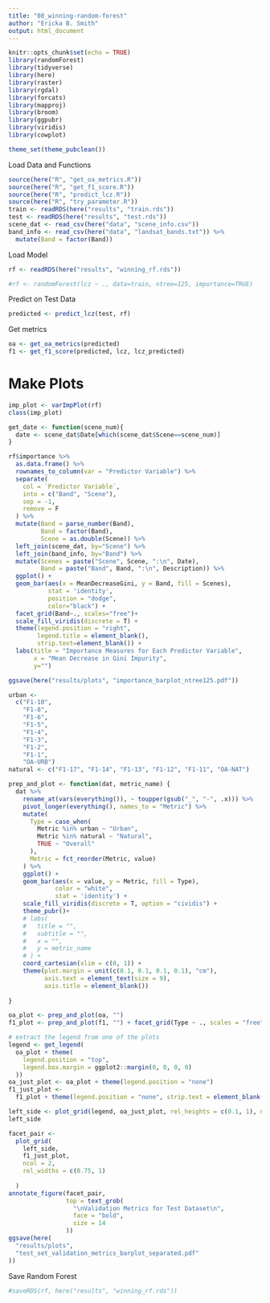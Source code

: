 ```yaml
---
title: "08_winning-random-forest"
author: "Ericka B. Smith"
output: html_document
---
```


```r
knitr::opts_chunk$set(echo = TRUE)
library(randomForest)
library(tidyverse)
library(here)
library(raster)
library(rgdal)
library(forcats)
library(mapproj)
library(broom)
library(ggpubr)
library(viridis)
library(cowplot)
```

```r
theme_set(theme_pubclean())
```

Load Data and Functions

```r
source(here("R", "get_oa_metrics.R"))
source(here("R", "get_f1_score.R"))
source(here("R", "predict_lcz.R"))
source(here("R", "try_parameter.R"))
train <- readRDS(here("results", "train.rds"))
test <- readRDS(here("results", "test.rds"))
scene_dat <- read_csv(here("data", "scene_info.csv"))
band_info <- read_csv(here("data", "landsat_bands.txt")) %>%
  mutate(Band = factor(Band))
```

Load Model


```r
rf <- readRDS(here("results", "winning_rf.rds"))
```

```r
#rf <- randomForest(lcz ~ ., data=train, ntree=125, importance=TRUE)
```


Predict on Test Data

```r
predicted <- predict_lcz(test, rf)
```

Get metrics

```r
oa <- get_oa_metrics(predicted)
f1 <- get_f1_score(predicted, lcz, lcz_predicted)
```


# Make Plots

```r
imp_plot <- varImpPlot(rf)
class(imp_plot)

get_date <- function(scene_num){
  date <- scene_dat$Date[which(scene_dat$Scene==scene_num)]
}

rf$importance %>%
  as.data.frame() %>%
  rownames_to_column(var = "Predictor Variable") %>%
  separate(
    col = `Predictor Variable`,
    into = c("Band", "Scene"),
    sep = -1,
    remove = F
  ) %>%
  mutate(Band = parse_number(Band),
         Band = factor(Band),
         Scene = as.double(Scene)) %>%
  left_join(scene_dat, by="Scene") %>%
  left_join(band_info, by="Band") %>%
  mutate(Scenes = paste("Scene", Scene, ":\n", Date),
         Band = paste("Band", Band, ":\n", Description)) %>%
  ggplot() +
  geom_bar(aes(x = MeanDecreaseGini, y = Band, fill = Scenes),
           stat = 'identity',
           position = "dodge",
           color="black") +
  facet_grid(Band~., scales="free")+
  scale_fill_viridis(discrete = T) +
  theme(legend.position = "right",
        legend.title = element_blank(),
        strip.text=element_blank()) +
  labs(title = "Importance Measures for Each Predictor Variable",
       x = "Mean Decrease in Gini Impurity",
       y="")

ggsave(here("results/plots", "importance_barplot_ntree125.pdf"))
```


```r
urban <-
  c("F1-10",
    "F1-8",
    "F1-6",
    "F1-5",
    "F1-4",
    "F1-3",
    "F1-2",
    "F1-1",
    "OA-URB")
natural <- c("F1-17", "F1-14", "F1-13", "F1-12", "F1-11", "OA-NAT")

prep_and_plot <- function(dat, metric_name) {
  dat %>%
    rename_at(vars(everything()), ~ toupper(gsub("_", "-", .x))) %>%
    pivot_longer(everything(), names_to = "Metric") %>%
    mutate(
      Type = case_when(
        Metric %in% urban ~ "Urban",
        Metric %in% natural ~ "Natural",
        TRUE ~ "Overall"
      ),
      Metric = fct_reorder(Metric, value)
    ) %>%
    ggplot() +
    geom_bar(aes(x = value, y = Metric, fill = Type),
             color = "white",
             stat = 'identity') +
    scale_fill_viridis(discrete = T, option = "cividis") +
    theme_pubr()+
    # labs(
    #   title = "",
    #   subtitle = "",
    #   x = "",
    #   y = metric_name
    # ) +
    coord_cartesian(xlim = c(0, 1)) +
    theme(plot.margin = unit(c(0.1, 0.1, 0.1, 0.1), "cm"),
          axis.text = element_text(size = 9),
          axis.title = element_blank())
  
}

oa_plot <- prep_and_plot(oa, "")
f1_plot <- prep_and_plot(f1, "") + facet_grid(Type ~ ., scales = "free")

# extract the legend from one of the plots
legend <- get_legend(
  oa_plot + theme(
    legend.position = "top",
    legend.box.margin = ggplot2::margin(0, 0, 0, 0)
  ))
oa_just_plot <- oa_plot + theme(legend.position = "none")
f1_just_plot <-
  f1_plot + theme(legend.position = "none", strip.text = element_blank())

left_side <- plot_grid(legend, oa_just_plot, rel_heights = c(0.1, 1), nrow=2)
left_side

facet_pair <-
  plot_grid(
    left_side,
    f1_just_plot,
    ncol = 2,
    rel_widths = c(0.75, 1)
    
  )
annotate_figure(facet_pair,
                top = text_grob(
                  "\nValidation Metrics for Test Dataset\n",
                  face = "bold",
                  size = 14
                ))
ggsave(here(
  "results/plots",
  "test_set_validation_metrics_barplot_separated.pdf"
))
```


Save Random Forest

```r
#saveRDS(rf, here("results", "winning_rf.rds"))
```

